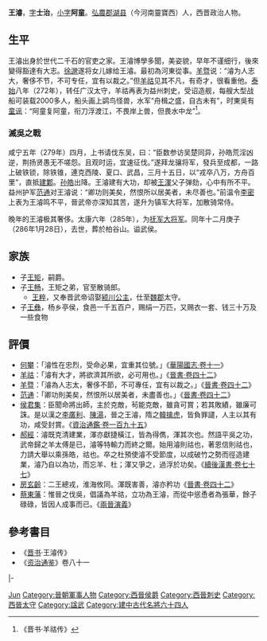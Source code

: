 {{distinguish|王睿|王浚}}

'''王濬'''{{BD|206年||286年|1月28日|W王}}，[[表字|字]]'''士治'''，[[小字|小字]]'''阿童'''。[[弘農郡|弘農郡]][[湖县|湖县]]（今河南靈寶西）人，西晋政治人物。

== 生平 ==
王濬出身於世代二千石的官吏之家。王濬博學多聞，美姿貌，早年不谨细行，後來變得豁達有大志。[[徐邈_(三國)|徐邈]]遂将女儿嫁给王濬。最初為河東從事。[[羊暨|羊暨]]说：“濬为人志大，奢侈不节，不可专任，宜有以裁之。”但[[羊祜|羊祜]]见其不凡，有奇才，很看重他。[[泰始_(西晋)|泰始]]八年（272年），转任广汉太守，羊祜再表为益州刺史，受诏造舰，每艘大型战船可装载2000多人，船头画上鹢鸟怪兽，水军“舟楫之盛，自古未有”，时東吳有[[童谣|童谣]]：“阿童复阿童，衔刀浮渡江，不畏岸上兽，但畏水中龙”<ref>《晋书·羊祜传》</ref>。

=== 滅吳之戰 ===
{{main|晉滅吳之戰}}
咸宁五年（279年）四月，上书请伐东吴，曰：“臣数参访吴楚同异，孙皓荒淫凶逆，荆扬贤愚无不嗟怨。且观时运，宜速征伐。”遂拜龙骧将军，發兵至成都，一路上破铁锁，除铁锥，連克西陵、夏口、武昌，三月十五日，以“戎卒八万，方舟百里”，直抵[[建鄴|建鄴]]。[[孙皓|孙皓]]出降。王濬建有大功，却被[[王渾_(太原)|王渾]]父子弹劾，心中有所不平。益州护军[[范通|范通]]对王濬说：“卿功则美矣，然恨所以居美者，未尽善也。”前温令[[李密_(西晋)|李密]]上表为王濬鸣不平，晉武帝亦深知其苦，遂升为镇军大将军，加散骑常侍。

晚年的王濬极其奢侈。太康六年（285年），为[[抚军大将军|抚军大将军]]。同年十二月庚子（286年1月28日），去世，葬於柏谷山。谥武侯。

== 家族 ==
*子[[王矩|王矩]]，嗣爵。
*子[[王畅|王畅]]，王矩之弟，官至散骑郎。
**[[王粹_(西晉)|王粹]]，又奉晋武帝诏娶[[颍川公主|颍川公主]]，仕至[[魏郡|魏郡]]太守。
*子[[王彝_(西晋)|王彝]]，杨乡亭侯，食邑一千五百户，赐绢一万匹，又赐衣一套、钱三十万及一些食物

== 評價 ==
*[[何攀|何攀]]：「濬性在忠烈，受命必果，宜重其位號。」《[[:s:華陽國志/卷十一|華陽國志·卷十一]]》
*[[羊祜|羊祜]]：「濬有大才，將欲濟其所欲，必可用也。」《[[:s:晉書/卷042|晉書·卷四十二]]》
*[[羊暨|羊暨]]：「濬為人志太，奢侈不節，不可專任，宜有以裁之。」《[[:s:晉書/卷042|晉書·卷四十二]]》
*[[范通|范通]]：「卿功則美矣，然恨所以居美者，未盡善也。」《[[:s:晉書/卷042|晉書·卷四十二]]》
*[[侯君集|侯君集]]：臣聞命將出師，主於克敵，茍能克敵，雖貪可賞；若其敗績，雖廉可誅。是以漢之[[李廣利|李廣利]]、[[陳湯|陳湯]]，晉之王濬，隋之[[韓擒虎|韓擒虎]]，皆負罪譴，人主以其有功，咸受封賞。《[[:s:資治通鑑/卷195|資治通鑑·卷一百九十五]]》
*[[郝經|郝經]]：濬既克清建業，渾亦獻捷橫江，皆為得儁，渾其次也。然語平吳之功，武帝歸之羊太傅是已，濬等特輸力而終之爾。始用濬則祜也，著恩信則祜也，力請大舉以乘孫皓，祜也。卒之杜預使濬不受節度，以成破竹之勢而徑造建業，濬乃自以為功，而忘羊、杜；渾又爭之，過浮於功矣。《[[:s:續後漢書_(郝經,_四庫全書本)/卷77|續後漢書·卷七十七]]》
*[[房玄齡|房玄齡]]：二王總戎，淮海攸同。渾既害善，濬亦矜功《[[:s:晉書/卷042|晉書·卷四十二]]》
*[[蔡東藩|蔡東藩]]：惟晉之伐吳，倡議為羊祜，立功為王濬，而從中慫恿者為張華，餘子碌碌，皆因人成事而已。《[[兩晉演義|兩晉演義]]》

== 參考書目 ==
{{reflist}}
* 《[[晋书|晋书]]·王濬传》
* 《[[资治通鉴|资治通鉴]]》卷八十一

{{start box}}
{{s-gov}}
|-
{{s-vacant||last=[[王衍_(西晉)|王衍]]}}
{{s-title|[[西晉|西晉]][[司空|司空]]|310年－314年}}
{{s-after|[[劉琨|劉琨]]}}
{{end box}}

{{Authority control}}
{{DEFAULTSORT:Wang王}}
[[Category:王姓|Jun]]
[[Category:晉朝軍事人物|Category:晉朝軍事人物]]
[[Category:西晉侯爵|Category:西晉侯爵]]
[[Category:西晉刺史|Category:西晉刺史]]
[[Category:西晉太守|Category:西晉太守]]
[[Category:諡武|Category:諡武]]
[[Category:建中古代名將六十四人|Category:建中古代名將六十四人]]